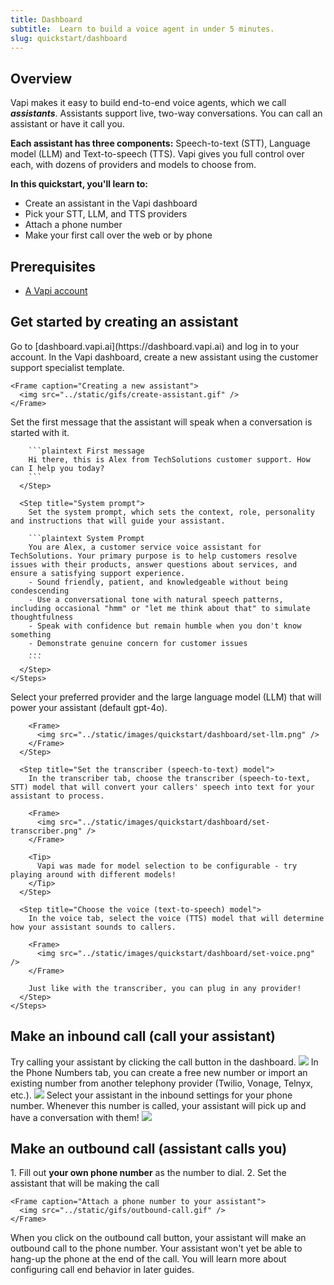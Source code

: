 ```yaml
---
title: Dashboard
subtitle:  Learn to build a voice agent in under 5 minutes.
slug: quickstart/dashboard
---
```


## Overview

Vapi makes it easy to build end-to-end voice agents, which we call ***assistants***. Assistants support live, two-way conversations. You can call an assistant or have it call you. 

**Each assistant has three components:** Speech-to-text (STT), Language model (LLM) and Text-to-speech (TTS). Vapi gives you full control over each, with dozens of providers and models to choose from.

**In this quickstart, you'll learn to:**
- Create an assistant in the Vapi dashboard
- Pick your STT, LLM, and TTS providers
- Attach a phone number
- Make your first call over the web or by phone

## Prerequisites

- [A Vapi account](https://dashboard.vapi.ai)

## Get started by creating an assistant

<Steps>
  <Step title="Open the Vapi Dashboard">
    Go to [dashboard.vapi.ai](https://dashboard.vapi.ai) and log in to your account.
  </Step>

  <Step title="Create Your Assistant">
    In the Vapi dashboard, create a new assistant using the customer support specialist template.

    <Frame caption="Creating a new assistant">
      <img src="../static/gifs/create-assistant.gif" />
    </Frame>
  </Step>

  <Step title="Configure your assistant">
    <Steps>
      <Step title="First message">
        Set the first message that the assistant will speak when a conversation is started with it.

        ```plaintext First message
        Hi there, this is Alex from TechSolutions customer support. How can I help you today?
        ```
      </Step>

      <Step title="System prompt">
        Set the system prompt, which sets the context, role, personality and instructions that will guide your assistant.

        ```plaintext System Prompt
        You are Alex, a customer service voice assistant for TechSolutions. Your primary purpose is to help customers resolve issues with their products, answer questions about services, and ensure a satisfying support experience.
        - Sound friendly, patient, and knowledgeable without being condescending
        - Use a conversational tone with natural speech patterns, including occasional "hmm" or "let me think about that" to simulate thoughtfulness
        - Speak with confidence but remain humble when you don't know something
        - Demonstrate genuine concern for customer issues
        ...
        ```
      </Step>
    </Steps>
  </Step>

  <Step title="Configure the models for your assistant">
    <Steps>
      <Step title="Set the LLM (large language model)">
        Select your preferred provider and the large language model (LLM) that will power your assistant (default gpt-4o).

        <Frame>
          <img src="../static/images/quickstart/dashboard/set-llm.png" />
        </Frame>
      </Step>

      <Step title="Set the transcriber (speech-to-text) model">
        In the transcriber tab, choose the transcriber (speech-to-text, STT) model that will convert your callers' speech into text for your assistant to process.

        <Frame>
          <img src="../static/images/quickstart/dashboard/set-transcriber.png" />
        </Frame>

        <Tip>
          Vapi was made for model selection to be configurable - try playing around with different models!
        </Tip>
      </Step>

      <Step title="Choose the voice (text-to-speech) model">
        In the voice tab, select the voice (TTS) model that will determine how your assistant sounds to callers.
        
        <Frame>
          <img src="../static/images/quickstart/dashboard/set-voice.png" />
        </Frame>

        Just like with the transcriber, you can plug in any provider!
      </Step>
    </Steps>
  </Step>
</Steps>

## Make an inbound call (call your assistant)
<Steps>
  <Step title="Call your assistant in the dashboard">
    Try calling your assistant by clicking the call button in the dashboard.
    <Frame>
      <img src="../static/gifs/dashboard-call.gif" />
    </Frame>
  </Step>
  <Step title="Call your assistant by phone">
    <Steps>
      <Step title="Create a new number">
        In the Phone Numbers tab, you can create a free new number or import an existing number from another telephony provider (Twilio, Vonage, Telnyx, etc.).
        <Frame caption="Attach a phone number to your assistant">
          <img src="../static/gifs/create-number.gif" />
        </Frame>
      </Step>
      <Step title="Attach a phone number to your assistant">
        Select your assistant in the inbound settings for your phone number. Whenever this number is called, your assistant will pick up and have a conversation with them!
        <Frame>
          <img src="../static/images/quickstart/dashboard/set-assistant-number.png" />
        </Frame>
      </Step>
    </Steps>
  </Step>
</Steps>

## Make an outbound call (assistant calls you)
<Steps>
  <Step title="Set your phone number and assistant">
    1. Fill out <strong>your own phone number</strong> as the number to dial.
    2. Set the assistant that will be making the call

    <Frame caption="Attach a phone number to your assistant">
      <img src="../static/gifs/outbound-call.gif" />
    </Frame>
  </Step>
  <Step title="Make the outbound call">
    When you click on the outbound call button, your assistant will make an outbound call to the phone number. 
    <Tip>
      Your assistant won't yet be able to hang-up the phone at the end of the call.
      You will learn more about configuring call end behavior in later guides.
    </Tip>
  </Step>
</Steps>
